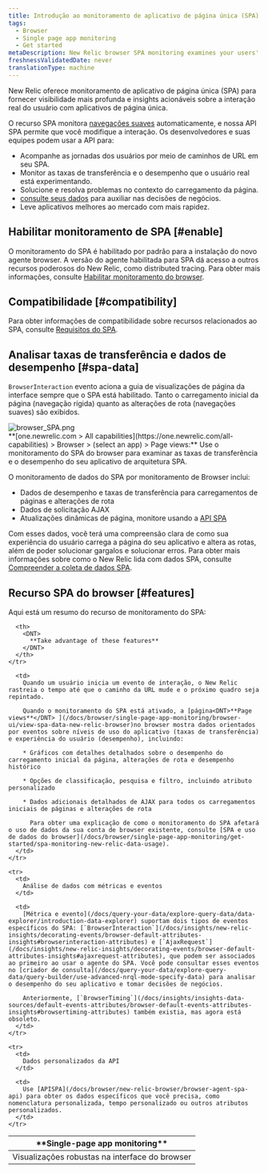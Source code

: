 ```yaml
---
title: Introdução ao monitoramento de aplicativo de página única (SPA)
tags:
  - Browser
  - Single page app monitoring
  - Get started
metaDescription: New Relic browser SPA monitoring examines your users' experience with the frontend logic for single-page apps or any apps that pull content dynamically.
freshnessValidatedDate: never
translationType: machine
---
```


New Relic <InlinePopover type="browser" />oferece monitoramento de aplicativo de página única (SPA) para fornecer visibilidade mais profunda e insights acionáveis sobre a interação real do usuário com aplicativos de página única.

O recurso SPA monitora [navegações suaves](https://developer.chrome.com/docs/web-platform/soft-navigations-experiment#what_is_a_soft_navigation) automaticamente, e nossa API SPA permite que você modifique a interação. Os desenvolvedores e suas equipes podem usar a API para:

* Acompanhe as jornadas dos usuários por meio de caminhos de URL em seu SPA.
* Monitor as taxas de transferência e o desempenho que o usuário real está experimentando.
* Solucione e resolva problemas no contexto do carregamento da página.
* [consulte seus dados](/docs/using-new-relic/data/understand-data/query-new-relic-data) para auxiliar nas decisões de negócios.
* Leve aplicativos melhores ao mercado com mais rapidez.

## Habilitar monitoramento de SPA [#enable]

O monitoramento do SPA é habilitado por padrão para a instalação do novo agente browser. A versão do agente habilitada para SPA dá acesso a outros recursos poderosos do New Relic, como distributed tracing. Para obter mais informações, consulte [Habilitar monitoramento do browser](/docs/browser/new-relic-browser/installation/update-browser-agent/#agent-types).

## Compatibilidade [#compatibility]

Para obter informações de compatibilidade sobre recursos relacionados ao SPA, consulte [Requisitos do SPA](/docs/browser/new-relic-browser/getting-started/compatibility-requirements-browser-monitoring#spa).

## Analisar taxas de transferência e dados de desempenho [#spa-data]

`BrowserInteraction` evento aciona a guia de visualizações de página da interface sempre que o SPA está habilitado. Tanto o carregamento inicial da página (navegação rígida) quanto as alterações de rota (navegações suaves) são exibidos.

<img title="browser_SPA.png" alt="browser_SPA.png" src="/images/browser_screenshot-full_spa-pageview.webp" />

<figcaption>
  <DNT>**[one.newrelic.com &gt; All capabilities](https://one.newrelic.com/all-capabilities) &gt; Browser &gt; (select an app) &gt; Page views:**</DNT> Use o monitoramento do SPA do browser para examinar as taxas de transferência e o desempenho do seu aplicativo de arquitetura SPA.
</figcaption>

O monitoramento de dados do SPA por monitoramento de Browser inclui:

* Dados de desempenho e taxas de transferência para carregamentos de páginas e alterações de rota
* Dados de solicitação AJAX
* Atualizações dinâmicas de página, monitore usando a [API SPA](/docs/browser/new-relic-browser/browser-agent-spa-api)

Com esses dados, você terá uma compreensão clara de como sua experiência do usuário carrega a página do seu aplicativo e altera as rotas, além de poder solucionar gargalos e solucionar erros. Para obter mais informações sobre como o New Relic lida com dados SPA, consulte [Compreender a coleta de dados SPA](/docs/browser/single-page-app-monitoring/use-spa-data/understand-spa-data-collection).

## Recurso SPA do browser [#features]

Aqui está um resumo do recurso de monitoramento do SPA:

<table>
  <thead>
    <tr>
      <th style={{ width: "200px" }}>
        <DNT>
          **Single-page app monitoring**
        </DNT>
      </th>

      <th>
        <DNT>
          **Take advantage of these features**
        </DNT>
      </th>
    </tr>
  </thead>

  <tbody>
    <tr>
      <td>
        Visualizações robustas na interface do browser
      </td>

      <td>
        Quando um usuário inicia um evento de interação, o New Relic rastreia o tempo até que o caminho da URL mude e o próximo quadro seja repintado.

        Quando o monitoramento do SPA está ativado, a [página<DNT>**Page views**</DNT> ](/docs/browser/single-page-app-monitoring/browser-ui/view-spa-data-new-relic-browser)no browser mostra dados orientados por eventos sobre níveis de uso do aplicativo (taxas de transferência) e experiência do usuário (desempenho), incluindo:

        * Gráficos com detalhes detalhados sobre o desempenho do carregamento inicial da página, alterações de rota e desempenho histórico

        * Opções de classificação, pesquisa e filtro, incluindo atributo personalizado

        * Dados adicionais detalhados de AJAX para todos os carregamentos iniciais de páginas e alterações de rota

          Para obter uma explicação de como o monitoramento do SPA afetará o uso de dados da sua conta de browser existente, consulte [SPA e uso de dados do browser](/docs/browser/single-page-app-monitoring/get-started/spa-monitoring-new-relic-data-usage).
      </td>
    </tr>

    <tr>
      <td>
        Análise de dados com métricas e eventos
      </td>

      <td>
        [Métrica e evento](/docs/query-your-data/explore-query-data/data-explorer/introduction-data-explorer) suportam dois tipos de eventos específicos do SPA: [`BrowserInteraction`](/docs/insights/new-relic-insights/decorating-events/browser-default-attributes-insights#browserinteraction-attributes) e [`AjaxRequest`](/docs/insights/new-relic-insights/decorating-events/browser-default-attributes-insights#ajaxrequest-attributes), que podem ser associados ao primeiro ao usar o agente do SPA. Você pode consultar esses eventos no [criador de consulta](/docs/query-your-data/explore-query-data/query-builder/use-advanced-nrql-mode-specify-data) para analisar o desempenho do seu aplicativo e tomar decisões de negócios.

        Anteriormente, [`BrowserTiming`](/docs/insights/insights-data-sources/default-events-attributes/browser-default-events-attributes-insights#browsertiming-attributes) também existia, mas agora está obsoleto.
      </td>
    </tr>

    <tr>
      <td>
        Dados personalizados da API
      </td>

      <td>
        Use [APISPA](/docs/browser/new-relic-browser/browser-agent-spa-api) para obter os dados específicos que você precisa, como nomenclatura personalizada, tempo personalizado ou outros atributos personalizados.
      </td>
    </tr>
  </tbody>
</table>